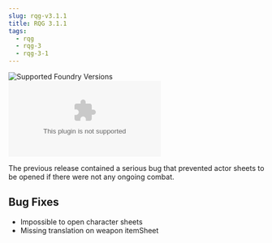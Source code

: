 ```yaml
---
slug: rqg-v3.1.1
title: RQG 3.1.1
tags:
  - rqg
  - rqg-3
  - rqg-3-1
---
```


![Supported Foundry Versions](https://img.shields.io/endpoint?url=https://foundryshields.com/version?url=https://github.com/sun-dragon-cult/fvtt-system-rqg/releases/download/v3.1.1/system.json)
![Download Count](https://img.shields.io/github/downloads/sun-dragon-cult/fvtt-system-rqg/v3.1.1/rqg.zip)

The previous release contained a serious bug that prevented actor sheets to be opened if there were
not any ongoing combat.

## Bug Fixes

- Impossible to open character sheets <GithubIssue issue="627" repo="fvtt-system-rqg" />
- Missing translation on weapon itemSheet

